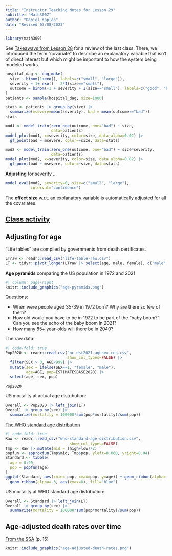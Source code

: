 ```yaml
---
title: "Instructor Teaching Notes for Lesson 29"
subtitle: "Math300Z"
author: "Daniel Kaplan"
date: "Revised 03/08/2023"
---
```



```r
library(math300)
```

See [Takeaways from Lesson 28](https://dtkaplan.github.io/Math300blog/posts/Takeaways-28/) for a review of the last class. There, we introduced the term "covariate" to describe an explanatory variable that isn't of direct interest but which might be important to how the system being modeled works. 

```r
hospital_dag <- dag_make(
  size ~ binom(1+exo(), labels=c("small", "large")),
  severity ~ 1+ exo() - 2*I(size=="small"),
  outcome ~ binom(-1 + severity + I(size=="small"), labels=c("good", "bad"))
)
patients <- sample(hospital_dag, size=1000)
```

```r
stats <- patients |> group_by(size) |>
  summarize(msevere=mean(severity), bad = mean(outcome=="bad"))
stats
```

```r
mod1 <- model_train(zero_one(outcome, one="bad") ~ size, 
                    data=patients)
model_plot(mod1, x=severity, color=size, data_alpha=0.02) |>
  gf_point(bad ~ msevere, color=~size, data=stats)
```


```r
mod2 <- model_train(zero_one(outcome, one="bad") ~ size*severity, 
                    data=patients)
model_plot(mod2, x=severity, color=size, data_alpha=0.02) |>
  gf_point(bad ~ msevere, color=~size, data=stats)
```

**Adjusting** for severity ...

```r
model_eval(mod2, severity=0, size=c("small", "large"),
           interval="confidence")
```

The **effect size** w.r.t. an explanatory variable is automatically adjusted for all the covariates.

## [Class activity](adjusting-activity.Rmd)



## Adjusting for age

"Life tables" are compiled by governments from death certificates.

```r
LTraw <- readr::read_csv("life-table-raw.csv")
LT <- tidyr::pivot_longer(LTraw |> select(age, male, female), c("male", "female"), names_to="sex", values_to="mortality")

```

**Age pyramids** comparing the US population in 1972 and 2021

```r
#| column: page-right
knitr::include_graphics("age-pyramids.png")
```

Questions:

- When were people aged 35-39 in 1972 born? Why are there so few of them?
- How old would you have to be in 1972 to be part of the "baby boom?" Can you see the echo of the baby boom in 2021?
- How many 85+ year-olds will there be in 2040?

The raw data:

```r
#| code-fold: true
Pop2020 <- readr::read_csv("nc-est2021-agesex-res.csv",
                           show_col_types=FALSE) |>
  filter(SEX > 0, AGE<999) |>
  mutate(sex = ifelse(SEX==1, "female", "male"), 
         age=AGE, pop=ESTIMATESBASE2020) |> 
  select(age, sex, pop)
```

```r
Pop2020
```

US mortality at actual age distribution:

```r
Overall <- Pop2020 |> left_join(LT)
Overall |> group_by(sex) |>
  summarize(mortality = 100000*sum(pop*mortality)/sum(pop))
```


[The WHO standard age distribution](https://seer.cancer.gov/stdpopulations/world.who.html)

```r
#| code-fold: true
Raw <- readr::read_csv("who-standard-age-distribution.csv",
                            show_col_types=FALSE)
Tmp <- Raw |> mutate(mid = (high+low)/2)
popfun <- approxfun(Tmp$mid, Tmp$pop, yleft=8.860, yright=0.04)
Standard <- tibble(
  age = 0:99,
  pop = popfun(age)
)
ggplot(Standard, aes(xmin=-pop, xmax=pop, y=age)) + geom_ribbon(alpha=.3, aes(xmin=0), fill="green") + 
  geom_ribbon(alpha=.3, aes(xmax=0), fill="blue")  
```

US mortality at WHO standard age distribution:

```r
Overall <- Standard |> left_join(LT)
Overall |> group_by(sex) |>
  summarize(mortality = 100000*sum(pop*mortality)/sum(pop))
```

## Age-adjusted death rates over time

[From the SSA](https://www.ssa.gov/oact/NOTES/pdf_studies/study120.pdf) (p. 15)

```r
knitr::include_graphics("age-adjusted-death-rates.png")
```

